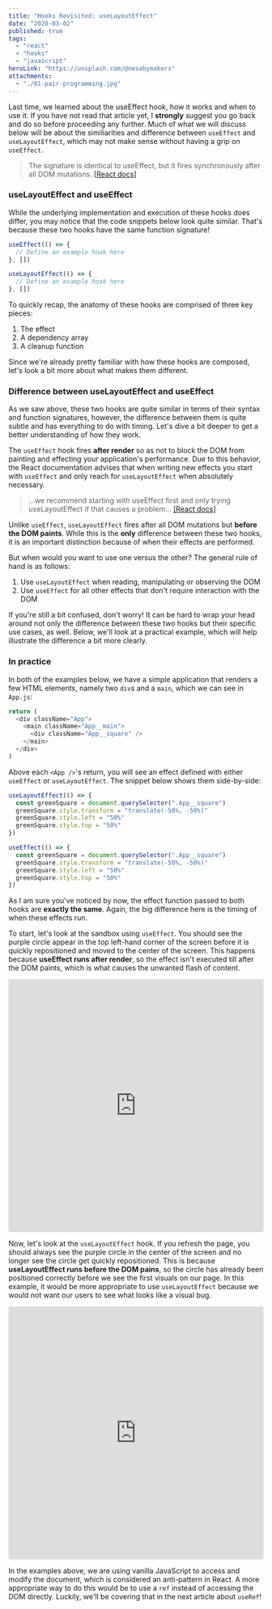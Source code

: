 ```yaml
---
title: "Hooks Revisited: useLayoutEffect"
date: "2020-03-02"
published: true
tags:
  - "react"
  - "hooks"
  - "javascript"
heroLink: "https://unsplash.com/@nesabymakers"
attachments:
  - "./01-pair-programming.jpg"
---
```



Last time, we learned about the <Link to="/hooks-useeffect">useEffect hook</Link>, how it works and when to use it. If you have not read that article yet, I **strongly** suggest you go back and do so before proceeding any further. Much of what we will discuss below will be about the similiarities and difference between `useEffect` and `useLayoutEffect`, which may not make sense without having a grip on `useEffect`.

> The signature is identical to useEffect, but it fires synchronously after all DOM mutations. [[React docs]](https://reactjs.org/docs/hooks-reference.html#uselayouteffect)

### useLayoutEffect and useEffect

While the underlying implementation and execution of these hooks does differ, you may notice that the code snippets below look quite similar. That's because these two hooks have the same function signature!

```javascript
useEffect(() => {
  // Define an example hook here
}, [])
```

```javascript
useLayoutEffect(() => {
  // Define an example hook here
}, [])
```

To quickly recap, the anatomy of these hooks are comprised of three key pieces:

1. The effect
2. A dependency array
3. A cleanup function

Since we're already pretty familiar with how these hooks are composed, let's look a bit more about what makes them different.

### Difference between useLayoutEffect and useEffect

As we saw above, these two hooks are quite similar in terms of their syntax and function signatures, however, the difference between them is quite subtle and has everything to do with timing. Let's dive a bit deeper to get a better understanding of how they work.

The `useEffect` hook fires **after render** so as not to block the DOM from painting and effecting your application's performance. Due to this behavior, the React documentation advises that when writing new effects you start with `useEffect` and only reach for `useLayoutEffect` when absolutely necessary.

> ...we recommend starting with useEffect first and only trying useLayoutEffect if that causes a problem... [[React docs]](https://reactjs.org/docs/hooks-reference.html#uselayouteffect)

Unlike `useEffect`, `useLayoutEffect` fires after all DOM mutations but **before the DOM paints**. While this is the **only** difference between these two hooks, it is an important distinction because of when their effects are performed.

But when would you want to use one versus the other? The general rule of hand is as follows:

1. Use `useLayoutEffect` when reading, manipulating or observing the DOM
2. Use `useEffect` for all other effects that don't require interaction with the DOM

If you're still a bit confused, don't worry! It can be hard to wrap your head around not only the difference between these two hooks but their specific use cases, as well. Below, we'll look at a practical example, which will help illustrate the difference a bit more clearly.

### In practice

In both of the examples below, we have a simple application that renders a few HTML elements, namely two `div`s and a `main`, which we can see in `App.js`:

```javascript
return (
  <div className="App">
    <main className="App__main">
      <div className="App__square" />
    </main>
  </div>
)
```

Above each `<App />`'s return, you will see an effect defined with either `useEffect` or `useLayoutEffect`. The snippet below shows them side-by-side:

```javascript
useLayoutEffect(() => {
  const greenSquare = document.querySelector(".App__square")
  greenSquare.style.transform = "translate(-50%, -50%)"
  greenSquare.style.left = "50%"
  greenSquare.style.top = "50%"
})

useEffect(() => {
  const greenSquare = document.querySelector(".App__square")
  greenSquare.style.transform = "translate(-50%, -50%)"
  greenSquare.style.left = "50%"
  greenSquare.style.top = "50%"
})
```

As I am sure you've noticed by now, the effect function passed to both hooks are **exactly the same**. Again, the big difference here is the timing of when these effects run.

To start, let's look at the sandbox using `useEffect`. You should see the purple circle appear in the top left-hand corner of the screen before it is quickly repositioned and moved to the center of the screen. This happens because **useEffect runs after render**, so the effect isn't executed till after the DOM paints, which is what causes the unwanted flash of content.

<iframe
  src="https://codesandbox.io/embed/hooksuselayouteffect-useeffect-vgkbd?fontsize=14&hidenavigation=1&theme=dark"
  style="width:100%; height:500px; border:0; border-radius: 4px; overflow:hidden;"
  title="hooks/useLayoutEffect (useEffect)"
  allow="geolocation; microphone; camera; midi; vr; accelerometer; gyroscope; payment; ambient-light-sensor; encrypted-media; usb"
  sandbox="allow-modals allow-forms allow-popups allow-scripts allow-same-origin"
></iframe>

Now, let's look at the `useLayoutEffect` hook. If you refresh the page, you should always see the purple circle in the center of the screen and no longer see the circle get quickly repositioned. This is because **useLayoutEffect runs before the DOM pains**, so the circle has already been positioned correctly before we see the first visuals on our page. In this example, it would be more appropriate to use `useLayoutEffect` because we would not want our users to see what looks like a visual bug.

<iframe
  src="https://codesandbox.io/embed/hooksuselayouteffect-uselayouteffect-jxvzg?fontsize=14&hidenavigation=1&theme=dark"
  style="width:100%; height:500px; border:0; border-radius: 4px; overflow:hidden;"
  title="hooks/useLayoutEffect (useLayoutEffect)"
  allow="geolocation; microphone; camera; midi; vr; accelerometer; gyroscope; payment; ambient-light-sensor; encrypted-media; usb"
  sandbox="allow-modals allow-forms allow-popups allow-scripts allow-same-origin"
></iframe>

In the examples above, we are using vanilla JavaScript to access and modify the document, which is considered an anti-pattern in React. A more appropriate way to do this would be to use a `ref` instead of accessing the DOM directly. Luckily, we'll be covering that in the next article about `useRef`!
